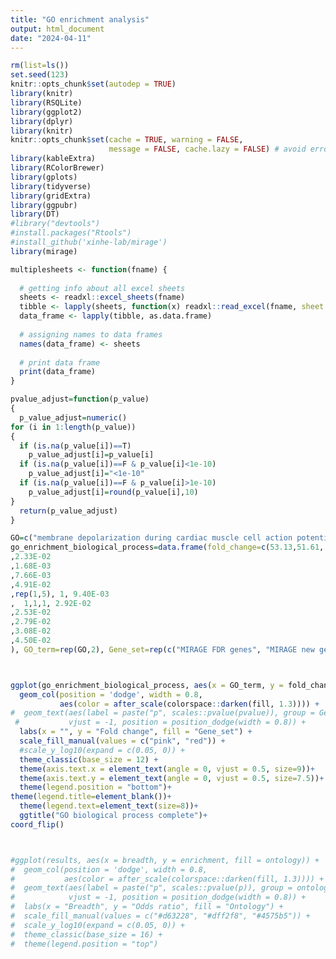 ---
title: "GO enrichment analysis"
output: html_document
date: "2024-04-11"
---


```{r, echo=F, warning=F, message=F}
rm(list=ls())
set.seed(123)
knitr::opts_chunk$set(autodep = TRUE)
library(knitr)
library(RSQLite)
library(ggplot2)
library(dplyr)
library(knitr)
knitr::opts_chunk$set(cache = TRUE, warning = FALSE, 
                      message = FALSE, cache.lazy = FALSE) # avoid error of long vectors https://stackoverflow.com/questions/39417003/long-vectors-not-supported-yet-error-in-rmd-but-not-in-r-script 
library(kableExtra)
library(RColorBrewer)
library(gplots)
library(tidyverse)
library(gridExtra)
library(ggpubr)
library(DT)
#library("devtools")
#install.packages("Rtools")
#install_github('xinhe-lab/mirage')
library(mirage)

multiplesheets <- function(fname) {
   
  # getting info about all excel sheets
  sheets <- readxl::excel_sheets(fname)
  tibble <- lapply(sheets, function(x) readxl::read_excel(fname, sheet = x))
  data_frame <- lapply(tibble, as.data.frame)
    
  # assigning names to data frames
  names(data_frame) <- sheets
    
  # print data frame
  print(data_frame)
}

pvalue_adjust=function(p_value)
{
  p_value_adjust=numeric()
for (i in 1:length(p_value))
{
  if (is.na(p_value[i])==T)
    p_value_adjust[i]=p_value[i]
  if (is.na(p_value[i])==F & p_value[i]<1e-10)
    p_value_adjust[i]="<1e-10"
  if (is.na(p_value[i])==F & p_value[i]>1e-10)
    p_value_adjust[i]=round(p_value[i],10)
}
  return(p_value_adjust)
}

```



```{r, echo=F, message=F, warning=F}
GO=c("membrane depolarization during cardiac muscle cell action potential(GO:0086012)", "mechanosensory behavior (GO:0007638)", "membrane depolarization during action potential (GO:0086010)", "cell-cell signaling involved in cardiac conduction (GO:0086019)", "regulation of heart rate by cardiac conduction (GO:0086091)", "regulation of cell size (GO:0008361)", "neuron projection morphogenesis (GO:0048812)", "plasma membrane bounded cell projection morphogenesis (GO:0120039)", "cell projection morphogenesis (GO:0048858)", "cell part morphogenesis (GO:0032990)")
go_enrichment_biological_process=data.frame(fold_change=c(53.13,51.61, 47.53,33.45, 22.03, 0, 0, 0, 0, 0, 0, 64.65, 0, 0, 0, 9.28, 5.38,5.32, 5.27, 5.08), pvalue=c(1.05E-03
,2.33E-02
,1.68E-03
,7.66E-03
,4.91E-02
,rep(1,5), 1, 9.40E-03
,  1,1,1, 2.92E-02
,2.53E-02
,2.79E-02
,3.08E-02
,4.50E-02
), GO_term=rep(GO,2), Gene_set=rep(c("MIRAGE FDR genes", "MIRAGE new genes"), each=length(GO)))



ggplot(go_enrichment_biological_process, aes(x = GO_term, y = fold_change, fill = Gene_set)) + 
  geom_col(position = 'dodge', width = 0.8, 
           aes(color = after_scale(colorspace::darken(fill, 1.3)))) + 
#  geom_text(aes(label = paste("p", scales::pvalue(pvalue)), group = Gene_set),
 #           vjust = -1, position = position_dodge(width = 0.8)) +
  labs(x = "", y = "Fold change", fill = "Gene_set") + 
  scale_fill_manual(values = c("pink", "red")) +
  #scale_y_log10(expand = c(0.05, 0)) +
  theme_classic(base_size = 12) +
  theme(axis.text.x = element_text(angle = 0, vjust = 0.5, size=9))+
  theme(axis.text.y = element_text(angle = 0, vjust = 0.5, size=7.5))+
  theme(legend.position = "bottom")+
theme(legend.title=element_blank())+
  theme(legend.text=element_text(size=8))+
  ggtitle("GO biological process complete")+
coord_flip()



#ggplot(results, aes(x = breadth, y = enrichment, fill = ontology)) + 
#  geom_col(position = 'dodge', width = 0.8, 
#           aes(color = after_scale(colorspace::darken(fill, 1.3)))) + 
#  geom_text(aes(label = paste("p", scales::pvalue(p)), group = ontology),
#            vjust = -1, position = position_dodge(width = 0.8)) +
#  labs(x = "Breadth", y = "Odds ratio", fill = "Ontology") + 
#  scale_fill_manual(values = c("#d63228", "#dff2f8", "#4575b5")) +
#  scale_y_log10(expand = c(0.05, 0)) +
#  theme_classic(base_size = 16) +
#  theme(legend.position = "top")


```